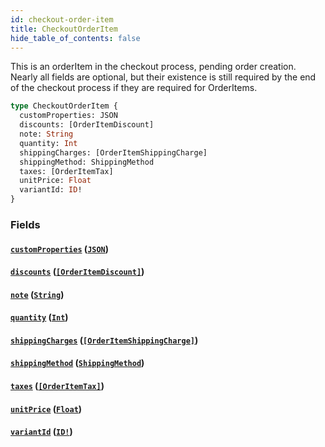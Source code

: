 ```yaml
---
id: checkout-order-item
title: CheckoutOrderItem
hide_table_of_contents: false
---
```



This is an orderItem in the checkout process, pending order creation.
Nearly all fields are optional, but their existence is still required by the end
of the checkout process if they are required for OrderItems.

```graphql
type CheckoutOrderItem {
  customProperties: JSON
  discounts: [OrderItemDiscount]
  note: String
  quantity: Int
  shippingCharges: [OrderItemShippingCharge]
  shippingMethod: ShippingMethod
  taxes: [OrderItemTax]
  unitPrice: Float
  variantId: ID!
}
```


### Fields

#### [`customProperties`](#) ([`JSON`](/demand/api/graphql-storefront/reference/scalars/json))




#### [`discounts`](#) ([`[OrderItemDiscount]`](/demand/api/graphql-storefront/reference/objects/order-item-discount))




#### [`note`](#) ([`String`](/demand/api/graphql-storefront/reference/scalars/string))




#### [`quantity`](#) ([`Int`](/demand/api/graphql-storefront/reference/scalars/int))




#### [`shippingCharges`](#) ([`[OrderItemShippingCharge]`](/demand/api/graphql-storefront/reference/objects/order-item-shipping-charge))




#### [`shippingMethod`](#) ([`ShippingMethod`](/demand/api/graphql-storefront/reference/enums/shipping-method))




#### [`taxes`](#) ([`[OrderItemTax]`](/demand/api/graphql-storefront/reference/objects/order-item-tax))




#### [`unitPrice`](#) ([`Float`](/demand/api/graphql-storefront/reference/scalars/float))




#### [`variantId`](#) ([`ID!`](/demand/api/graphql-storefront/reference/scalars/id))






